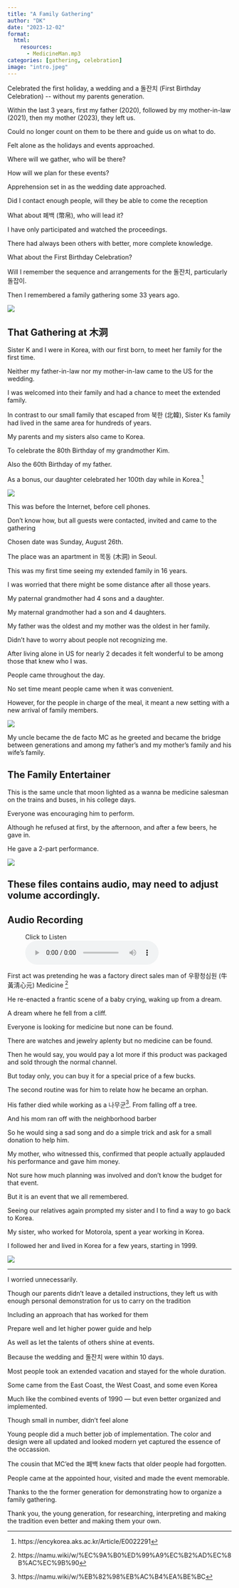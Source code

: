 ```yaml
---
title: "A Family Gathering"
author: "DK"
date: "2023-12-02"
format: 
  html:
    resources:
      - MedicineMan.mp3
categories: [gathering, celebration]
image: "intro.jpeg"
---
```


Celebrated the first holiday, a wedding and a 돌잔치 (First Birthday Celebration) \-- without my parents generation.

Within the last 3 years, first my father (2020), followed by my mother-in-law (2021), then my mother (2023), they left us.

Could no longer count on them to be there and guide us on what to do.

Felt alone as the holidays and events approached.

Where will we gather, who will be there?

How will we plan for these events?

Apprehension set in as the wedding date approached.

Did I contact enough people, will they be able to come the reception

What about 폐백 (幣帛), who will lead it?

I have only participated and watched the proceedings.

There had always been others with better, more complete knowledge.

What about the First Birthday Celebration?

Will I remember the sequence and arrangements for the 돌잔치, particularly 돌잡이.

Then I remembered a family gathering some 33 years ago.

![](main.jpeg)

## That Gathering at 木洞

Sister K and I were in Korea, with our first born, to meet her family for the first time.

Neither my father-in-law nor my mother-in-law came to the US for the wedding.

I was welcomed into their family and had a chance to meet the extended family.

In contrast to our small family that escaped from 북한 (北韓), Sister Ks family had lived in the same area for hundreds of years.

My parents and my sisters also came to Korea.

To celebrate the 80th Birthday of my grandmother Kim.

Also the 60th Birthday of my father.

As a bonus, our daughter celebrated her 100th day while in Korea.^[https://encykorea.aks.ac.kr/Article/E0022291]

![](grandma.jpg)

This was before the Internet, before cell phones.

Don't know how, but all guests were contacted, invited and came to the gathering

Chosen date was Sunday, August 26th.

The place was an apartment in 목동 (木洞) in Seoul.

This was my first time seeing my extended family in 16 years.

I was worried that there might be some distance after all those years.

My paternal grandmother had 4 sons and a daughter.

My maternal grandmother had a son and 4 daughters.

My father was the oldest and my mother was the oldest in her family.

Didn't have to worry about people not recognizing me.

After living alone in US for nearly 2 decades it felt wonderful to be among those that knew who I was.

People came throughout the day.

No set time meant people came when it was convenient.

However, for the people in charge of the meal, it meant a new setting with a new arrival of family members.

![](food.jpg)

My uncle became the de facto MC as he greeted and became the bridge between generations and among my father's and my mother's family and his wife's family.

## The Family Entertainer

This is the same uncle that moon lighted as a wanna be medicine salesman on the trains and buses, in his college days.

Everyone was encouraging him to perform.

Although he refused at first, by the afternoon, and after a few beers, he gave in.

He gave a 2-part performance.

![](mom.jpg)

::: callout-note
## These files contains audio, may need to adjust volume accordingly.
:::

## Audio Recording

<figure>

<figcaption>Click to Listen</figcaption>

<audio  controls src="MedicineMan.mp3">

Your browser does not support the <code>audio</code> element.

</audio>

</figure>


First act was pretending he was a factory direct sales man of 우황청심원 (牛黃淸心元) Medicine ^[https://namu.wiki/w/%EC%9A%B0%ED%99%A9%EC%B2%AD%EC%8B%AC%EC%9B%90]

He re-enacted a frantic scene of a baby crying, waking up from a dream.

A dream where he fell from a cliff.

Everyone is looking for medicine but none can be found.

There are watches and jewelry aplenty but no medicine can be found.

Then he would say, you would pay a lot more if this product was packaged and sold through the normal channel.

But today only, you can buy it for a special price of a few bucks.

The second routine was for him to relate how he became an orphan.

His father died while working as a 나무군^[https://namu.wiki/w/%EB%82%98%EB%AC%B4%EA%BE%BC]. From falling off a tree.

And his mom ran off with the neighborhood barber

So he would sing a sad song and do a simple trick and ask for a small donation to help him.

My mother, who witnessed this, confirmed that people actually applauded his performance and gave him money.

Not sure how much planning was involved and don't know the budget for that event.

But it is an event that we all remembered.

Seeing our relatives again prompted my sister and I to find a way to go back to Korea.

My sister, who worked for Motorola, spent a year working in Korea.

I followed her and lived in Korea for a few years, starting in 1999.

![](parting.jpeg)

------------------------------------------------------------------------

I worried unnecessarily.

Though our parents didn't leave a detailed instructions, they left us with enough personal demonstration for us to carry on the tradition

Including an approach that has worked for them

Prepare well and let higher power guide and help

As well as let the talents of others shine at events.

Because the wedding and 돌잔치 were within 10 days.

Most people took an extended vacation and stayed for the whole duration.

Some came from the East Coast, the West Coast, and some even Korea

Much like the combined events of 1990 --- but even better organized and implemented.

Though small in number, didn't feel alone

Young people did a much better job of implementation.
The color and design were all updated and looked modern yet captured the essence of the occassion.

The cousin that MC'ed the 폐백 knew facts that older people had forgotten.

People came at the appointed hour, visited and made the event memorable.

Thanks to the the former generation for demonstrating how to organize a family gathering.

Thank you, the young generation, for researching, interpreting and making the tradition even better and making them your own.
